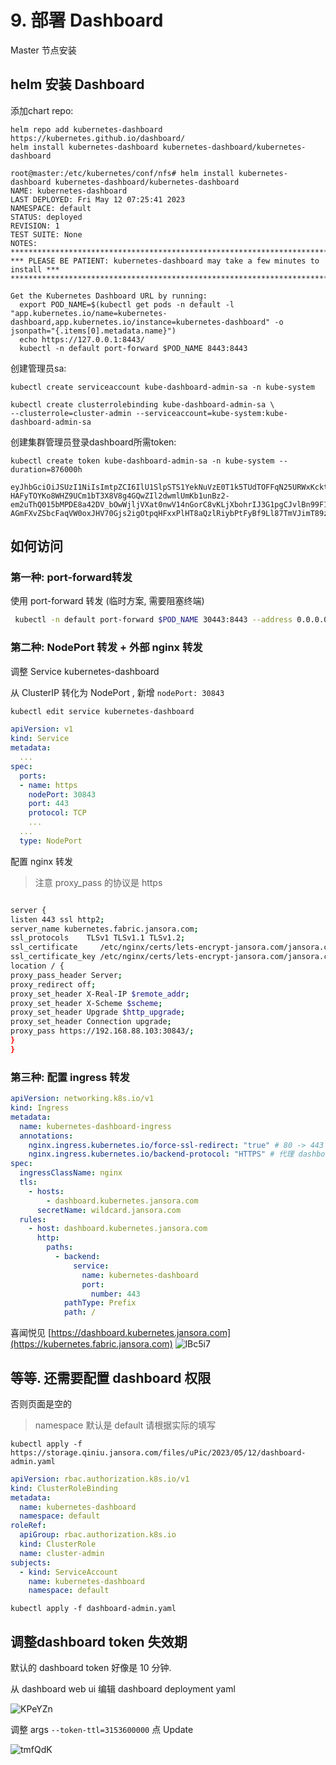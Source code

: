# 9. 部署 Dashboard


<Callout type="warning" emoji="⚠️">
    Master 节点安装
</Callout>


## helm 安装 Dashboard
添加chart repo:
```
helm repo add kubernetes-dashboard https://kubernetes.github.io/dashboard/
helm install kubernetes-dashboard kubernetes-dashboard/kubernetes-dashboard
```

```
root@master:/etc/kubernetes/conf/nfs# helm install kubernetes-dashboard kubernetes-dashboard/kubernetes-dashboard
NAME: kubernetes-dashboard
LAST DEPLOYED: Fri May 12 07:25:41 2023
NAMESPACE: default
STATUS: deployed
REVISION: 1
TEST SUITE: None
NOTES:
*********************************************************************************
*** PLEASE BE PATIENT: kubernetes-dashboard may take a few minutes to install ***
*********************************************************************************

Get the Kubernetes Dashboard URL by running:
  export POD_NAME=$(kubectl get pods -n default -l "app.kubernetes.io/name=kubernetes-dashboard,app.kubernetes.io/instance=kubernetes-dashboard" -o jsonpath="{.items[0].metadata.name}")
  echo https://127.0.0.1:8443/
  kubectl -n default port-forward $POD_NAME 8443:8443
```

创建管理员sa:

```
kubectl create serviceaccount kube-dashboard-admin-sa -n kube-system

kubectl create clusterrolebinding kube-dashboard-admin-sa \
--clusterrole=cluster-admin --serviceaccount=kube-system:kube-dashboard-admin-sa

```
创建集群管理员登录dashboard所需token:

```
kubectl create token kube-dashboard-admin-sa -n kube-system --duration=876000h

eyJhbGciOiJSUzI1NiIsImtpZCI6IlU1SlpSTS1YekNuVzE0T1k5TUdTOFFqN25URWxKckt6OUJBT0xzblBsTncifQ.eyJhdWQiOlsiaHR0cHM6Ly9rdWJlcm5ldGVzLmRlZmF1bHQuc3ZjLmNsdXN0ZXIubG9jYWwiXSwiZXhwIjoxOTY4OTA4MjgyLCJpYXQiOjE2NTM1NDgyODIsImlzcyI6Imh0dHBzOi8va3ViZXJuZXRlcy5kZWZhdWx0LnN2Yy5jbHVzdGVyLmxvY2FsIiwia3ViZXJuZXRlcy5pbyI6eyJuYW1lc3BhY2UiOiJrdWJlLXN5c3RlbSIsInNlcnZpY2VhY2NvdW50Ijp7Im5hbWUiOiJrdWJlLWRhc2hib2FyZC1hZG1pbi1zYSIsInVpZCI6IjY0MmMwMmExLWY1YzktNDFjNy04Mjc5LWQ1ZmI3MGRjYTQ3ZSJ9fSwibmJmIjoxNjUzNTQ4MjgyLCJzdWIiOiJzeXN0ZW06c2VydmljZWFjY291bnQ6a3ViZS1zeXN0ZW06a3ViZS1kYXNoYm9hcmQtYWRtaW4tc2EifQ.Xqxlo2vJ9Hb6UUVIqwvc8I5bahdxKzSRSaQI_67Yt7_YEHmkkHApxUGlwJYTKF9ufww3btlCmM8PtRn5_Q1yv-HAFyTOYKo8WHZ9UCm1bT3X8V8g4GQwZIl2dwmlUmKb1unBz2-em2uThQ015bMPDE8a42DV_bOwWjljVXat0nwV14nGorC8vKLjXbohrIJ3G1pgCJvlBn99F1RelmSUSQLlolUFoxpN6MamYTElwR6FfD-AGmFXvZSbcFaqVW0oxJHV70Gjs2igOtpqHFxxPlHT8aQzlRiybPtFyBf9Ll87TmVJimT89z8wv2si2Nee8bB2jhsApLn8TJyUSlbTXA

```


## 如何访问

### 第一种: port-forward转发
使用 port-forward 转发 (临时方案, 需要阻塞终端)
```bash
 kubectl -n default port-forward $POD_NAME 30443:8443 --address 0.0.0.0
```
### 第二种: NodePort 转发 + 外部 nginx 转发

调整 Service kubernetes-dashboard

从 ClusterIP 转化为 NodePort , 新增 `nodePort: 30843`

```bash
kubectl edit service kubernetes-dashboard
```

```yaml
apiVersion: v1
kind: Service
metadata:
  ...
spec:
  ports:
  - name: https
    nodePort: 30843
    port: 443
    protocol: TCP
    ...
  ...
  type: NodePort
```

配置 nginx 转发

> 注意 proxy_pass 的协议是 https

```bash

server {
listen 443 ssl http2;
server_name kubernetes.fabric.jansora.com;
ssl_protocols    TLSv1 TLSv1.1 TLSv1.2;
ssl_certificate     /etc/nginx/certs/lets-encrypt-jansora.com/jansora.com.cer;
ssl_certificate_key /etc/nginx/certs/lets-encrypt-jansora.com/jansora.com.key;
location / {
proxy_pass_header Server;
proxy_redirect off;
proxy_set_header X-Real-IP $remote_addr;
proxy_set_header X-Scheme $scheme;
proxy_set_header Upgrade $http_upgrade;
proxy_set_header Connection upgrade;
proxy_pass https://192.168.88.103:30843/;
}
}
```



### 第三种: 配置 ingress 转发
```yaml
apiVersion: networking.k8s.io/v1
kind: Ingress
metadata:
  name: kubernetes-dashboard-ingress
  annotations:
    nginx.ingress.kubernetes.io/force-ssl-redirect: "true" # 80 -> 443
    nginx.ingress.kubernetes.io/backend-protocol: "HTTPS" # 代理 dashboard 的 https 协议
spec:
  ingressClassName: nginx
  tls:
    - hosts:
        - dashboard.kubernetes.jansora.com
      secretName: wildcard.jansora.com
  rules:
    - host: dashboard.kubernetes.jansora.com
      http:
        paths:
          - backend:
              service:
                name: kubernetes-dashboard
                port:
                  number: 443
            pathType: Prefix
            path: /
```





喜闻悦见
[https://dashboard.kubernetes.jansora.com](https://kubernetes.fabric.jansora.com)
![lBc5i7](https://cdn.jansora.com/files/uPic/2023/09/21/lBc5i7.png)




## 等等. 还需要配置 dashboard 权限
否则页面是空的
> namespace 默认是 default 请根据实际的填写

`kubectl apply -f https://storage.qiniu.jansora.com/files/uPic/2023/05/12/dashboard-admin.yaml`

```yaml filename="dashboard-admin.yaml"
apiVersion: rbac.authorization.k8s.io/v1
kind: ClusterRoleBinding
metadata:
  name: kubernetes-dashboard
  namespace: default
roleRef:
  apiGroup: rbac.authorization.k8s.io
  kind: ClusterRole
  name: cluster-admin
subjects:
  - kind: ServiceAccount
    name: kubernetes-dashboard
    namespace: default
```
`kubectl apply -f dashboard-admin.yaml`
## 调整dashboard token 失效期
默认的 dashboard token 好像是 10 分钟.

从 dashboard web ui 编辑 dashboard deployment yaml

![KPeYZn](https://storage.qiniu.jansora.com/files/uPic/2023/05/12/KPeYZn.jpg)

调整 args `--token-ttl=3153600000` 点 Update

![tmfQdK](https://storage.qiniu.jansora.com/files/uPic/2023/05/12/tmfQdK.jpg)

